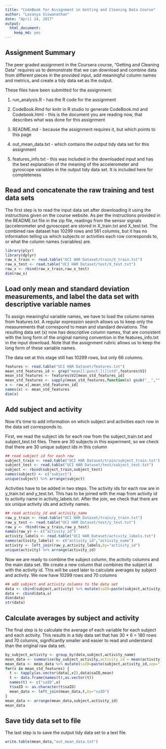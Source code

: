 ---
title: "CodeBook for Assignment in Getting and Cleaning Data Course"
author: "Lavanya Viswanathan"
date: "April 14, 2017"
output: 
  html_document: 
    keep_md: yes
---

## Assignment Summary

The peer graded assignment in the Coursera course, "Getting and Cleaning Data" requires us to demonstrate that we can download and combine data from different pieces in the provided input, add meaningful column names and metrics, and create a tidy data set as the output.

These files have been submitted for the assignment:

1) run_analysis.R - has the R code for the assignment

2) CodeBook.Rmd for knitr in R studio to generate CodeBook.md and Codebook.html - this is the document you are reading now, that describes what was done for this assignment

3) README.md - because the assignment requires it, but which points to this page

4) out_mean_data.txt - which contains the output tidy data set for this assignment

5) features_info.txt - this was included in the downloaded input and has the best explanation of the meaning of the accelerometer and gyroscope variables in the output tidy data set. It is included here for completeness

## Read and concatenate the raw training and test data sets

The first step is to read the input data set after downloading it using the instructions given on the course website. As per the instructions provided in the README.txt file in the zip file, readings from the sensor signals (accelerometer and gyroscope) are stored in X_train.txt and X_test.txt. The combined raw dataset has 10299 rows and 561 columns, but it has no information telling us which subjects or activities each row corresponds to, or what the column names (variables) are.

```{r read_data,echo=TRUE}
library(plyr)
library(dplyr)
raw_x_train <- read.table("UCI HAR Dataset/train/X_train.txt")
raw_x_test <- read.table("UCI HAR Dataset/test/X_test.txt")
raw_x <- rbind(raw_x_train,raw_x_test)
dim(raw_x)
```

## Load only mean and standard deviation measurements, and label the data set with descriptive variable names

To assign meaningful variable names, we have to load the column names from features.txt. A regular expression search allows us to keep only the measurements that correspond to mean and standard deviations. The resulting data set (x) now has descriptive column names, that are consistent with the long form of the original naming convention in the features_info.txt in the input download. Note that the assignment rubric allows us to keep the long form of these variable names.

The data set at this stage still has 10299 rows, but only 66 columns.

``` {r mean_std_cols,echo=TRUE}
features <- read.table("UCI HAR Dataset/features.txt")
mean_std_features_id <- grep("mean[[:punct:](]|std",features$V2)
mean_std_features <- features$V2[mean_std_features_id]
mean_std_features <- sapply(mean_std_features,function(x) gsub("__","",gsub("___","_",gsub("[[:punct:]()]","_",x))))
x <- raw_x[,mean_std_features_id]
names(x) <- mean_std_features
dim(x)
```


## Add subject and activity

Now it's time to add information on which subject and activities each row in the data set corresponds to. 

First, we read the subject ids for each row from the subject_train.txt and subject_test.txt files. There are 30 subjects in this experiment, so we check that there are 30 unique subject ids in this column

``` {r subject,echo=TRUE}
## read subject id for each row
subject_train <- read.table("UCI HAR Dataset/train/subject_train.txt")
subject_test <- read.table("UCI HAR Dataset/test/subject_test.txt")
subject <- rbind(subject_train,subject_test)
names(subject) <- c("subject")
unique(subject) %>% arrange(subject)
```

Activities have to be added in two steps. The activity ids for each row are in y_train.txt and y_test.txt. This has to be joined with the map from activity id to activity name in activity_labels.txt. After the join, we check that there are six unique activity ids and activity names.

``` {r activity,echo=TRUE}
## read activity_id and activity_name
raw_y_train <- read.table("UCI HAR Dataset/train/y_train.txt")
raw_y_test <- read.table("UCI HAR Dataset/test/y_test.txt")
raw_y <- rbind(raw_y_train,raw_y_test)
names(raw_y) <- c("activity_id")
activity_labels <- read.table("UCI HAR Dataset/activity_labels.txt")
names(activity_labels) <- c("activity_id","activity_name")
activity <- left_join(raw_y,activity_labels,by="activity_id")
unique(activity) %>% arrange(activity_id)
```

Now we are ready to combine the subject column, the activity columns and the main data set. We create a new column that combines the subject id with the activity id. This will be used later to calculate averages by subject and activity. We now have 10299 rows and 70 columns

``` {r subject_activity,echo=TRUE}
## add subject and activity columns to the data set
data <- cbind(subject,activity) %>% mutate(saID=paste(subject,activity_id,sep="_"))
data <- cbind(data,x)
dim(data)
str(data)
```

## Calculate averages by subject and activity

The final step is to calculate the average of each variable for each subject and each activity. This results in a tidy data set that has 30 * 6 = 180 rows and 70 columns, significantly smaller and easier to read and understand than the original raw data set.

``` {r calc_average,echo=TRUE}
by_subject_activity <- group_by(data,subject,activity_name)
mean_data <- summarise(by_subject_activity,activity_id = mean(activity_id))
mean_data <- mean_data %>% mutate(saID=paste(subject,activity_id,sep="_"))
for(x in mean_std_features) {
  t <- tapply(as.vector(data[,x]),data$saID,mean)
  t <- data.frame(names(t),as.vector(t))
  names(t) <- c("saID",x)
  t$saID <- as.character(t$saID)
  mean_data <- left_join(mean_data,t,by="saID")
}
mean_data <- arrange(mean_data,subject,activity_id)
mean_data
```

## Save tidy data set to file

The last step is to save the output tidy data set to a text file.

``` {r save_data,echo=TRUE}
write.table(mean_data,"out_mean_data.txt")
```
